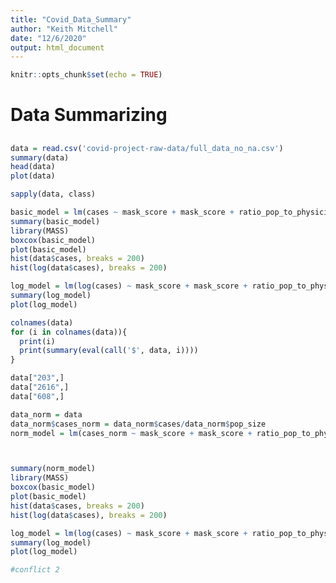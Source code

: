 ```yaml
---
title: "Covid_Data_Summary"
author: "Keith Mitchell"
date: "12/6/2020"
output: html_document
---
```


```r
knitr::opts_chunk$set(echo = TRUE)
```

# Data Summarizing


## 
```r
data = read.csv('covid-project-raw-data/full_data_no_na.csv')
summary(data)
head(data)
plot(data)
```





```r
sapply(data, class)
```


```r
basic_model = lm(cases ~ mask_score + mask_score + ratio_pop_to_physician + unemploy_rate + HS_grad_rate + flu_vacc_. + uninsured + median_income + pop_size + X._rural + life_expectancy + sim_diversity_index, data = data)
summary(basic_model)
library(MASS)
boxcox(basic_model)
plot(basic_model)
hist(data$cases, breaks = 200)
hist(log(data$cases), breaks = 200)
```



```r
log_model = lm(log(cases) ~ mask_score + mask_score + ratio_pop_to_physician + unemploy_rate + HS_grad_rate + flu_vacc_. + uninsured + median_income + pop_size + X._rural + life_expectancy + sim_diversity_index, data = data)
summary(log_model)
plot(log_model)
```



```r
colnames(data)
for (i in colnames(data)){
  print(i)
  print(summary(eval(call('$', data, i))))
}

```


```r
data["203",]
data["2616",]
data["608",]

```





```r
data_norm = data
data_norm$cases_norm = data_norm$cases/data_norm$pop_size
norm_model = lm(cases_norm ~ mask_score + mask_score + ratio_pop_to_physician + unemploy_rate + HS_grad_rate + flu_vacc_. + uninsured + median_income +  X._rural + life_expectancy + sim_diversity_index, data = data_norm)



summary(norm_model)
library(MASS)
boxcox(basic_model)
plot(basic_model)
hist(data$cases, breaks = 200)
hist(log(data$cases), breaks = 200)

```


```r
log_model = lm(log(cases) ~ mask_score + mask_score + ratio_pop_to_physician + unemploy_rate + HS_grad_rate + flu_vacc_. + uninsured + median_income + pop_size + X._rural + life_expectancy + sim_diversity_index, data = data)
summary(log_model)
plot(log_model)

#conflict 2
```








